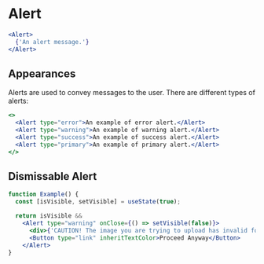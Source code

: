
# Alert

<Documenter component={Alert}>

```jsx preview
<Alert>
  {'An alert message.'}
</Alert>
```

</Documenter>

## Appearances

Alerts are used to convey messages to the user. There are different types of alerts:

```jsx preview
<>
  <Alert type="error">An example of error alert.</Alert>
  <Alert type="warning">An example of warning alert.</Alert>
  <Alert type="success">An example of success alert.</Alert>
  <Alert type="primary">An example of primary alert.</Alert>
</>
```

## Dismissable Alert

```jsx preview
function Example() {
  const [isVisible, setVisible] = useState(true);

  return isVisible &&
    <Alert type="warning" onClose={() => setVisible(false)}>
      <div>{'CAUTION! The image you are trying to upload has invalid format. It might not render well.'}</div>
      <Button type="link" inheritTextColor>Proceed Anyway</Button>
    </Alert>
}
```
